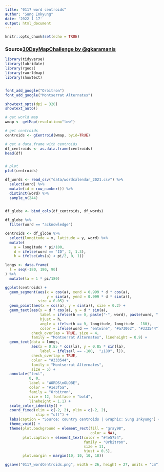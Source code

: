 ```yaml
---
title: "0117 word centroids"
author: "Sung Inkyung"
date: '2022 1 17'
output: html_document
---
```


```r
knitr::opts_chunk$set(echo = TRUE)
```
### Source[30DayMapChallenge by @gkaramanis](https://github.com/gkaramanis/30DayMapChallenge/blob/main/2021/28-not-flat/28-not-flat-circle.R)
```r
library(tidyverse)
library(lubridate)
library(rgeos)
library(rworldmap)
library(showtext)


font_add_google("Orbitron")
font_add_google("Montserrat Alternates")

showtext_opts(dpi = 320)
showtext_auto()

```


```r
# get world map
wmap <- getMap(resolution="low")

# get centroids
centroids <- gCentroid(wmap, byid=TRUE)

# get a data.frame with centroids
df_centroids <- as.data.frame(centroids)
head(df)


# plot
plot(centroids)

df_words <- read_csv("data/wordcalendar_2021.csv") %>% 
  select(word) %>% 
  mutate(id = row_number()) %>% 
  distinct(word) %>% 
  sample_n(244)
  

df_globe <- bind_cols(df_centroids, df_words)

df_globe %>% 
  filter(word == "acknowledge")
```


```r
centroids <- df_globe %>% 
  select(longitude = x, latitude = y, word) %>% 
  mutate(
    a = longitude * pi/180,
    d = ifelse(word == "ID", 2, 1.3),
    h = ifelse(abs(a) < pi/2, 0, 1))

longs <- data.frame(
  l = seq(-180, 180, 90)
) %>% 
  mutate(la = 1 * pi/180)
```


```r
ggplot(centroids) +
  geom_segment(aes(x = cos(a), xend = 0.999 * d * cos(a),
                   y = sin(a), yend = 0.999 * d * sin(a)),
               size = 0.05) +
  geom_point(aes(x = cos(a), y = sin(a)), size = 0.2) +
  geom_text(aes(x = d * cos(a), y = d * sin(a),
                label = ifelse(h == 0, paste("·", word), paste(word, "·")),
                hjust = h,
                angle = ifelse(h == 0, longitude, longitude - 180),
                color = ifelse(word == "entwine", "#a73062", "#333544")),
            check_overlap = TRUE, size = 4,
            family = "Montserrat Alternates", lineheight = 0.9) +
  geom_text(data = longs,
            aes(x = 0.85 * cos(la), y = 0.85 * sin(la),
                label = ifelse(l == -180,  "±180", l)),
            check_overlap = TRUE, 
            color = "#333544",
            family = "Montserrat Alternates",
            size = 5) +
  annotate("text",
           0, 0,
           label = "WORDS\nGLOBE",
           color = "#1e3f5a",
           family = "Orbitron",
           size = 12, fontface = "bold",
           lineheight = 1.1) +
  scale_color_identity() +
  coord_fixed(xlim = c(-2, 2), ylim = c(-2, 2),
              clip = "off") +
  labs(caption = "Source: country centroids | Graphic: Sung Inkyung") +
  theme_void() +
  theme(plot.background = element_rect(fill = "gray98",
                                       color = NA),
        plot.caption = element_text(color = "#4e5754",
                                    family = "Orbitron",
                                    size = 11,
                                    hjust = 0.5),
        plot.margin = margin(10, 10, 10, 10))

ggsave("0117_wordCentroids.png", width = 26, height = 27, units = "cm")
```
